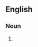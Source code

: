 {{also|Maisonettes}}
==English==

===Noun===
{{head|en|noun form}}

# {{plural of|maisonette|lang=en}}